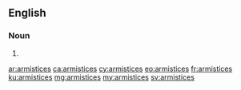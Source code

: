 ==English==

===Noun===
{{head|en|plural}}

# {{plural of|armistice|lang=en}}

[[ar:armistices]]
[[ca:armistices]]
[[cy:armistices]]
[[eo:armistices]]
[[fr:armistices]]
[[ku:armistices]]
[[mg:armistices]]
[[my:armistices]]
[[sv:armistices]]